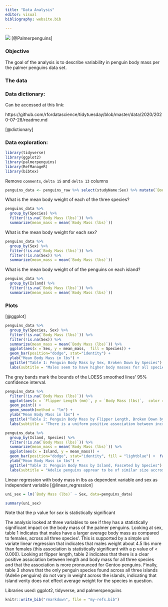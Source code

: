 ```yaml
---
title: "Data Analysis"
editor: visual
bibliography: website.bib

---
```


![](palmerpens.png)
[@Palmerpenguins]


### Objective

The goal of the analysis is to describe variability in penguin body mass per the palmer penguins data set.

### The data

### Data dictionary:

Can be accessed at this link: 

https://github.com/rfordatascience/tidytuesday/blob/master/data/2020/2020-07-28/readme.md

[@dictionary]

### Data exploration:

```r
library(tidyverse)
library(ggplot2)
library(palmerpenguins)
library(RefManageR)
library(bibtex)
```

:::{.callout-note}
Remove `comments`, `delta 15` and `delta 13` columns
:::

```r
penguins_data <- penguins_raw %>% select(studyName:Sex) %>% mutate(`Body Mass (lbs)` = `Body Mass (g)`*.00220462)

```

What is the mean body weight of each of the three species? 
```r
penguins_data %>% 
  group_by(Species) %>% 
  filter(!is.na(`Body Mass (lbs)`)) %>%
  summarize(mean_mass = mean(`Body Mass (lbs)`)) 

```

What is the mean body weight for each sex?
```r
penguins_data %>%
  group_by(Sex) %>% 
  filter(!is.na(`Body Mass (lbs)`)) %>%
  filter(!is.na(Sex)) %>%
  summarize(mean_mass = mean(`Body Mass (lbs)`)) 

```

What is the mean body weight of of the penguins on each island?
```r
penguins_data %>%
  group_by(Island) %>%
  filter(!is.na(`Body Mass (lbs)`)) %>%
  summarize(mean_mass = mean(`Body Mass (lbs)`))

```

### Plots
[@ggplot]


```r
penguins_data %>% 
  group_by(Species, Sex) %>%
  filter(!is.na(`Body Mass (lbs)`)) %>%
  filter(!is.na(Sex)) %>%
  summarize(mean_mass = mean(`Body Mass (lbs)`)) %>%
  ggplot(aes(x = Sex, y = mean_mass,  fill = Species)) +
  geom_bar(position="dodge", stat="identity") + 
  ylab("Mean Body Mass in lbs") + 
  ggtitle("Table 1: Penguin Body Mass by Sex, Broken Down by Species") + 
  labs(subtitle = "Males seem to have higher body masses for all species")

```

:::{.callout-note}
The grey bands mark the bounds of the LOESS smoothed lines' 95% confidence interval.
:::

```r
penguins_data %>% 
  filter(!is.na(`Body Mass (lbs)`)) %>%
  ggplot(aes(x = `Flipper Length (mm)`, y = `Body Mass (lbs)`,  color = Species)) +
  geom_point() +
  geom_smooth(method = "lm") + 
  ylab("Mean Body Mass in lbs") + 
  ggtitle("Table 2: Penguin Body Mass by Flipper Length, Broken Down by Species") + 
  labs(subtitle = "There is a uniform positive association between increased flipper length and increased body mass. ")

```

```r
penguins_data %>%
  group_by(Island, Species) %>%
  filter(!is.na(`Body Mass (lbs)`)) %>%
  summarize(mean_mass = mean(`Body Mass (lbs)`)) %>%
  ggplot(aes(x = Island, y = mean_mass)) +
  geom_bar(position="dodge", stat="identity", fill = "lightblue") +  facet_wrap(. ~ Species) + 
  ylab("Mean Body Mass in lbs") + 
  ggtitle("Table 3: Penguin Body Mass by Island, Fasceted by Species") + 
  labs(subtitle = "Adelie penguins apprear to be of similar size accross all islands.")

```

Linear regression with body mass in lbs as dependent variable and sex as independent variable 
[@linear_regression]

```r
uni_sex = lm(`Body Mass (lbs)` ~ Sex, data=penguins_data)

summary(uni_sex)

```

::: {.column-margin}
Note that the p value for *sex* is statistically significant
:::

The analysis looked at three variables to see if they has a statistically significant impact on the body mass of the palmer penguins. Looking at sex, table 1 indicates that males have a larger average body mass as compared to females, across all three species'. This is supported by a simple uni variate linear regression that indicates that males weight about 4.5 lbs more than females (this association is statistically significant with a p value of < 0.000). Looking at flipper length, table 2 indicates that there is a clear positive association between length and body mass for all three species and that the association is more pronounced for Gentoo penguins. Finally, table 3 shows that the only penguin species found across all three islands (Adelie penguins) do not vary in weight across the islands, indicating that island verity does not effect average weight for the species in question.  


:::{.callout-note}
Libraries used: ggplot2, tidyverse, and palmerspenguins
:::

```r

knitr::write_bib("rmarkdown", file = "my-refs.bib")

```

